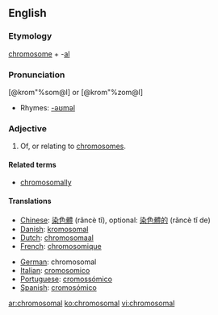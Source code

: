 ==English==

===Etymology===
[[chromosome]] + -[[al]]

===Pronunciation===
[@krom"%som@l] or [@krom"%zom@l] 
*Rhymes: [[Rhymes:English:-əʊməl|-əʊməl]]

===Adjective===
{{infl|en|adjective}}

# Of, or relating to [[chromosome]]s.

====Related terms====
* [[chromosomally]]

====Translations====
{{trans-top|of, or relating to chromosomes}}
*[[Chinese]]: [[染色體]] (rǎncè tǐ), optional: [[染色體的]] (rǎncè tǐ de)
*[[Danish]]: [[kromosomal]]
*[[Dutch]]: [[chromosomaal]]
*[[French]]: [[chromosomique]]
{{trans-mid}}
*[[German]]: chromosomal
*[[Italian]]: [[cromosomico]]
*[[Portuguese]]: [[cromossómico]]
*[[Spanish]]: [[cromosómico]]
{{trans-bottom}}

[[ar:chromosomal]]
[[ko:chromosomal]]
[[vi:chromosomal]]